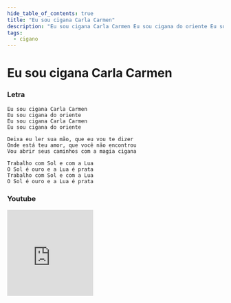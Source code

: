 ```yaml
---
hide_table_of_contents: true
title: "Eu sou cigana Carla Carmen"
description: "Eu sou cigana Carla Carmen Eu sou cigana do oriente Eu sou cigana Carla Carmen Eu sou cigana do oriente Deixa eu ler sua mão, que eu vou te dizer Onde está teu amor, que você não encontrou Vou abrir seus caminhos com a magia cigana Trabalho com Sol e com a Lua O Sol é ouro e a Lua é prata Trabalho com Sol e com a Lua O Sol é ouro e a Lua é prata"
tags:
  - cigano
---
```


# Eu sou cigana Carla Carmen

### Letra

```text
Eu sou cigana Carla Carmen
Eu sou cigana do oriente
Eu sou cigana Carla Carmen
Eu sou cigana do oriente

Deixa eu ler sua mão, que eu vou te dizer
Onde está teu amor, que você não encontrou
Vou abrir seus caminhos com a magia cigana

Trabalho com Sol e com a Lua
O Sol é ouro e a Lua é prata
Trabalho com Sol e com a Lua
O Sol é ouro e a Lua é prata
```

### Youtube

<iframe
  width="200"
  height="200"
  src="https://www.youtube.com/embed/RdUAJNp9Gb8"
  title="YouTube video player"
  frameborder="0"
  allow="accelerometer; autoplay; clipboard-write; encrypted-media; gyroscope; picture-in-picture; web-share"
  referrerpolicy="strict-origin-when-cross-origin"
  allowfullscreen
></iframe>